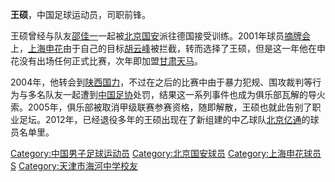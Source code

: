 {{noteta|G1=足球}}{{Football player infobox
| playername = 王硕
| fullname = 王硕
| englishfullname = Wang Shuo
| countryofbirth = {{CHN}}
| cityofbirth = [[北京|北京]]
| dateofbirth = {{birth date and age|1979|1|23}}
| height = {{height|m=1.82}}
| currentclub = [[北京亿通|北京亿通]]
| clubnumber = 7
| position = 前锋
| youthyears =
| youthclubs = [[北京国安|北京国安]]
| years = 2000年<br/>2001年<br/>2002-2003年<br/>2004-2005年
| clubs = [[北京国安|北京国安]]<br/>[[上海申花|上海申花]]<br/>[[甘肃天马|甘肃天马]]<br/>[[陕西国力|陕西国力]]
| caps(goals) = <br/>0 (0)
|}}
'''王硕'''{{BD|1979年|1月23日|||W}}，中国足球运动员，司职前锋。

王硕曾经与队友[[邵佳一|邵佳一]]一起被[[北京国安|北京国安]]派往德国接受训练。2001年球员[[中国足球转会制度#摘牌会|摘牌会]]上，[[上海申花|上海申花]]由于自己的目标[[胡云峰|胡云峰]]被拦截，转而选择了王硕，但是这一年他在申花没有出场任何正式比赛，次年即加盟[[甘肃天马|甘肃天马]]。

2004年，他转会到[[陕西国力|陕西国力]]，不过在之后的比赛中由于暴力犯规、围攻裁判等行为与多名队友一起遭到[[中国足协|中国足协]]处罚，结果这一系列事件也成为俱乐部瓦解的导火索。2005年，俱乐部被取消甲级联赛参赛资格，随即解散，王硕也就此告别了职业足坛。2012年，已经退役多年的王硕出现在了新组建的中乙球队[[北京亿通|北京亿通]]的球员名单里。

{{2012年中乙分类名单北京亿通}}

{{DEFAULTSORT:WANG Shuo}}
[[Category:中国男子足球运动员|Category:中国男子足球运动员]]
[[Category:北京国安球员|Category:北京国安球员]]
[[Category:上海申花球员|Category:上海申花球员]]
[[Category:王姓|S]]
[[Category:天津市海河中学校友|Category:天津市海河中学校友]]